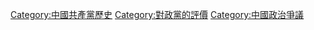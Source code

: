 {{Catmore|對中國共產黨的批評與爭議}}



[[Category:中國共產黨歷史|Category:中國共產黨歷史]]
[[Category:對政黨的評價|Category:對政黨的評價]]
[[Category:中國政治爭議|Category:中國政治爭議]]